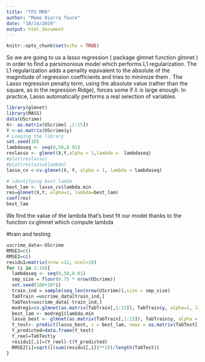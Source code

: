 ```yaml
---
title: "TP2 MRR"
author: "Mame Diarra Toure"
date: "10/14/2019"
output: html_document
---
```


```r
knitr::opts_chunk$set(echo = TRUE)
```
So we are going to us a lasso regression ( package glmnet function glmnet ) in order to find a parsimonious model which performs L1 regularization. The L1 regularization adds a penality equivalent to the absolute of the maginitude of regression coefficients and tries to minimize them .
The Lasso regression penalty term, using the absolute value (rather than the square, as in the regression Ridge), forces some if $\lambda$ is large enough. In practice, Lasso automatically performs a real selection of variables.
```r
library(glmnet)
library(MASS)
data(UScrime)
X<- as.matrix(UScrime[ ,1:15])
Y <-as.matrix(UScrime$y)
# Loaging the library
set.seed(10)
lambdaseq <- seq(0,50,0.01)
reslasso <- glmnet(X,Y,alpha = 1,lambda =  lambdaseq)
#plot(reslasso)
#plot(reslasso$lambda)
lasso_cv <-cv.glmnet(X, Y, alpha = 1, lambda = lambdaseq)

# identifying best lamda
best_lam <- lasso_cv$lambda.min
res=glmnet(X,Y, alpha=1, lambda=best_lam)
coef(res)
best_lam
```
We find the value of the lambda that's best fit our model thanks to the function cv.glmnet which compute lambda 



#train and testing
```r
uscrime_data<-UScrime
RMSE1=c()
RMSE2=c()
residu1=matrix(nrow =12, ncol=10)
for (i in 1:10){
  lambdaseq <- seq(0,50,0.01)
  smp_size = floor(0.75 * nrow(UScrime))
  set.seed(100+10*i)
  train_ind = sample(seq_len(nrow(UScrime)),size = smp_size) 
  TabTrain =uscrime_data[train_ind,] 
  TabTest=uscrime_data[-train_ind,]
  modreg1=cv.glmnet(as.matrix(TabTrain[,1:15]), TabTrain$y, alpha=1, lambda=lambdaseq)
  best_lam <- modreg1$lambda.min
  lasso_best <- glmnet(as.matrix(TabTrain[,1:15]), TabTrain$y, alpha = 1, lambda = best_lam)
  Y_test<- predict(lasso_best, s = best_lam, newx = as.matrix(TabTest[,1:15]))
  Y_predicted=data.frame(Y_test)
  Y_reel=TabTest$y
  residu1[,i]=(Y_reel)-t(Y_predicted)
  RMSE2[i]=sqrt(((sum(residu1[,i])**2))/length(TabTest))
}

```






